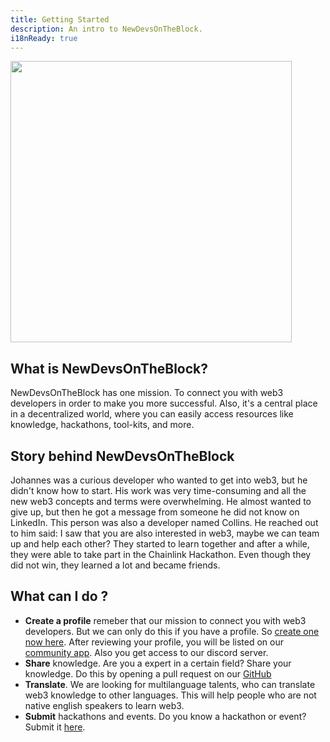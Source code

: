 ```yaml
---
title: Getting Started
description: An intro to NewDevsOnTheBlock.
i18nReady: true
---
```



<img src="https://www.newdevsontheblock.com/assets/img/bg/ndob-hero.png" height="450px" />
<h2>What is NewDevsOnTheBlock?</h2>
NewDevsOnTheBlock has one mission. To connect you with web3 developers in order to make you more
successful. Also, it's a central place in a decentralized world, where you can easily access
resources like knowledge, hackathons, tool-kits, and more.

## Story behind NewDevsOnTheBlock

Johannes was a curious developer who wanted to get into web3, but he didn't know how to start.
His work was very time-consuming and all the new web3 concepts and terms were overwhelming.
He almost wanted to give up, but then he got a message from someone he did not know on LinkedIn.
This person was also a developer named Collins. He reached out to him said: I saw that you are also interested in web3, maybe we can team up and help each other?
They started to learn together and after a while, they were able to take part in the Chainlink Hackathon.
Even though they did not win, they learned a lot and became friends.

## What can I do ?

- **Create a profile** remeber that our mission to connect you with web3 developers. But we can only do this if you have a profile. So [create one now here](https://lli3ozyo8v6.typeform.com/to/YBaPEVOf). After reviewing your profile, you will be listed on our [community app](https://community.newdevsontheblock.com). Also you get access to our discord server.
- **Share** knowledge. Are you a expert in a certain field? Share your knowledge. Do this by opening a pull request on our [GitHub](https://github.com/XamHans/_NewDevsOnTheBlock/)
- **Translate**. We are looking for multilanguage talents, who can translate web3 knowledge to other languages. This will help people who are not native english speakers to learn web3.
- **Submit** hackathons and events. Do you know a hackathon or event? Submit it [here](https://airtable.com/invite/l?inviteId=invcTnnB8tTurqhlv&inviteToken=e9f090916813c4a384534898ea4d9abeeaf5d2ed6f079390ed7d961882daf3a0&utm_medium=email&utm_source=product_team&utm_content=transactional-alerts).
